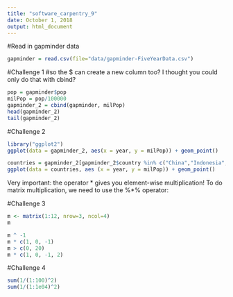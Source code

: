 ```yaml
---
title: "software_carpentry_9"
date: October 1, 2018
output: html_document
---
```



#Read in gapminder data
```r
gapminder = read.csv(file="data/gapminder-FiveYearData.csv")
```


#Challenge 1
#so the $ can create a new column too? I thought you could only do that with cbind?
```r
pop = gapminder$pop
milPop = pop/100000
gapminder_2 = cbind(gapminder, milPop)
head(gapminder_2)
tail(gapminder_2)
```


#Challenge 2
```r
library("ggplot2")
ggplot(data = gapminder_2, aes(x = year, y = milPop)) + geom_point()

countries = gapminder_2[gapminder_2$country %in% c("China","Indonesia","India"), ]
ggplot(data = countries, aes (x = year, y = milPop)) + geom_point()
```


Very important: the operator * gives you element-wise multiplication! To do matrix multiplication, we need to use the %*% operator:


#Challenge 3
```r
m <- matrix(1:12, nrow=3, ncol=4)
m

m ^ -1 
m * c(1, 0, -1)
m > c(0, 20)
m * c(1, 0, -1, 2)
```


#Challenge 4
```r
sum(1/(1:100)^2)
sum(1/(1:1e04)^2)
```


















